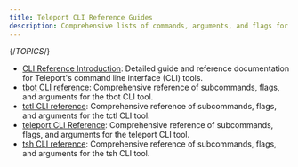 ```yaml
---
title: Teleport CLI Reference Guides
description: Comprehensive lists of commands, arguments, and flags for Teleport CLI tools.
---
```


{/*TOPICS*/}

- [CLI Reference Introduction](cli/overview.mdx): Detailed guide and reference documentation for Teleport's command line interface (CLI) tools.
- [tbot CLI reference](cli/tbot.mdx): Comprehensive reference of subcommands, flags, and arguments for the tbot CLI tool.
- [tctl CLI reference](cli/tctl.mdx): Comprehensive reference of subcommands, flags, and arguments for the tctl CLI tool.
- [teleport CLI Reference](cli/teleport.mdx): Comprehensive reference of subcommands, flags, and arguments for the teleport CLI tool.
- [tsh CLI reference](cli/tsh.mdx): Comprehensive reference of subcommands, flags, and arguments for the tsh CLI tool.
